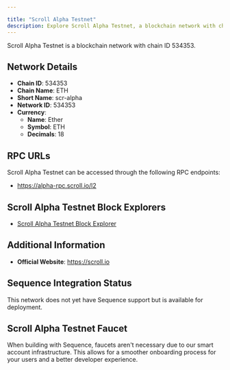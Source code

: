 ```yaml
---

title: "Scroll Alpha Testnet"
description: Explore Scroll Alpha Testnet, a blockchain network with chain ID 534353. Learn about its native currency, Ether, and how to interact with the network.
---
```




Scroll Alpha Testnet is a blockchain network with chain ID 534353.

## Network Details

- **Chain ID**: 534353
- **Chain Name**: ETH
- **Short Name**: scr-alpha
- **Network ID**: 534353
- **Currency**: 
  - **Name**: Ether
  - **Symbol**: ETH
  - **Decimals**: 18

## RPC URLs

Scroll Alpha Testnet can be accessed through the following RPC endpoints:

- https://alpha-rpc.scroll.io/l2

## Scroll Alpha Testnet Block Explorers

- [Scroll Alpha Testnet Block Explorer](https://alpha-blockscout.scroll.io)

## Additional Information

- **Official Website**: https://scroll.io

## Sequence Integration Status

This network does not yet have Sequence support but is available for deployment.

## Scroll Alpha Testnet Faucet

When building with Sequence, faucets aren't necessary due to our smart account infrastructure. This allows for a smoother onboarding process for your users and a better developer experience.
